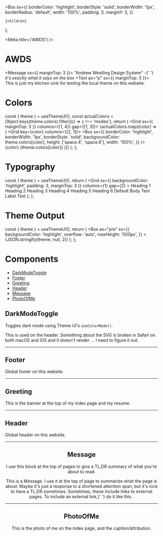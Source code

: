 
  <Box
    sx={{
      borderColor: 'highlight',
      borderStyle: 'solid',
      borderWidth: '1px',
      borderRadius: 'default',
      width: '100%',
      padding: 3,
      marginY: 3,
    }}
  >
    {children}
  </Box>
);

<Meta title={'AWDS'} />

# AWDS

<Message sx={{ marginTop: 3 }}>
  <Text as="p">
    "Andrew Westling Design System" -{' '}
    <em>it's exactly what it says on the box</em>
  </Text>
  <Text as="p" sx={{ marginTop: 3 }}>
    This is just my kitchen sink for testing the local theme on this website.
  </Text>
</Message>

# Colors

  const { theme } = useThemeUI();
  const actualColors = Object.keys(theme.colors).filter((c) => c !== 'modes');
  return (
    <Grid sx={{ marginTop: 3 }} columns={[1, 4]} gap={[1, 3]}>
      {actualColors.map((color) => (
        <Grid key={color} columns={[2, 1]}>
          <Box
            sx={{
              borderColor: 'highlight',
              borderWidth: '1px',
              borderStyle: 'solid',
              backgroundColor: theme.colors[color],
              height: ['space.4', 'space.6'],
              width: '100%',
            }}
          />
          <Box>
            <Text>{color}</Text>
            <Text variant="label">{theme.colors[color]}</Text>
          </Box>
        </Grid>
      ))}
    </Grid>
  );
};

<Colors />

# Typography

  const { theme } = useThemeUI();
  return (
    <Grid
      sx={{ backgroundColor: 'highlight', padding: 3, marginTop: 3 }}
      columns={1}
      gap={2}
    >
      <Heading as="h1">Heading 1</Heading>
      <Heading as="h2">Heading 2</Heading>
      <Heading as="h3">Heading 3</Heading>
      <Heading as="h4">Heading 4</Heading>
      <Heading as="h5">Heading 5</Heading>
      <Heading as="h6">Heading 6</Heading>
      <Text>Default Body Text</Text>
      <Text variant="label">Label Text</Text>
    </Grid>
  );
};

<Typography />

# Theme Output

  const { theme } = useThemeUI();
  return (
    <Box
      as="pre"
      sx={{
        backgroundColor: 'highlight',
        overflow: 'auto',
        maxHeight: '500px',
      }}
    >
      {JSON.stringify(theme, null, 2)}
    </Box>
  );
};

<ThemeOutput />

# Components

- [DarkModeToggle](#darkmodetoggle)
- [Footer](#footer)
- [Greeting](#greeting)
- [Header](#header)
- [Message](#message)
- [PhotoOfMe](#photoofme)

## DarkModeToggle

Toggles dark mode using Theme UI's `useColorMode()`.

This is used on the header. Something about the SVG is broken in Safari on both macOS and iOS and it doesn't render ... I need to figure it out.

<ComponentWrapper>
  <DarkModeToggle />
</ComponentWrapper>

---

## Footer

Global footer on this website.

<ComponentWrapper>
  <Footer />
</ComponentWrapper>

---

## Greeting

This is the banner at the top of my index page and my resume.

<ComponentWrapper>
  <Greeting />
</ComponentWrapper>

---

## Header

Global header on this website.

<ComponentWrapper>
  <Header />
</ComponentWrapper>

---

## Message

I use this block at the top of pages to give a TL;DR summary of what you're about to read.

<ComponentWrapper>
  <Message sx={{ marginTop: 3 }}>
    <Text as="p">
      This is a Message. I use it at the top of page to summarize what the page
      is about.
    </Text>
    <Text as="p" sx={{ marginTop: 3 }}>
      Maybe it's just a response to a shortened attention span, but it's nice to
      have a TL;DR sometimes.
    </Text>
    <Text as="p" sx={{ marginTop: 3 }}>
      Sometimes, these include links to external pages. To include an external
      link,{' '}
      <NextLink href="/" passHref>
        <Link>do it like this</Link>
      </NextLink>
      .
    </Text>
  </Message>
</ComponentWrapper>

---

## PhotoOfMe

This is the photo of me on the index page, and the caption/attribution.

<ComponentWrapper>
  <PhotoOfMe />
</ComponentWrapper>
